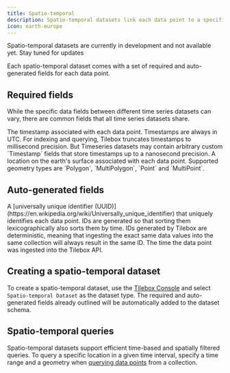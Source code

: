 ```yaml
---
title: Spatio-temporal
description: Spatio-temporal datasets link each data point to a specific point in time and a location on the Earth's surface.
icon: earth-europe
---
```


<Note>
  Spatio-temporal datasets are currently in development and not available yet. Stay tuned for updates
</Note>

Each spatio-temporal dataset comes with a set of required and auto-generated fields for each data point.

## Required fields

While the specific data fields between different time series datasets can vary, there are common fields that all time series datasets share.

<ParamField path="time" type="Timestamp">
  The timestamp associated with each data point. Timestamps are always in UTC.
</ParamField>

<Tip>
  For indexing and querying, Tilebox truncates timestamps to millisecond precision. But Timeseries datasets may contain arbitrary custom `Timestamp` fields that store timestamps up to a nanosecond precision.
</Tip>

<ParamField path="geometry" type="Geometry">
    A location on the earth's surface associated with each data point. Supported geometry types are `Polygon`, `MultiPolygon`, `Point` and `MultiPoint`.
</ParamField>

## Auto-generated fields

<ParamField path="id" type="UUID">
  A [universally unique identifier (UUID)](https://en.wikipedia.org/wiki/Universally_unique_identifier) that uniquely identifies each data point. IDs are generated so that sorting them lexicographically also sorts them by time.
</ParamField>

<Tip>
    IDs generated by Tilebox are deterministic, meaning that ingesting the exact same data values into the same collection will always result in the same ID.
</Tip>

<ParamField path="ingestion_time" type="Timestamp">
  The time the data point was ingested into the Tilebox API.
</ParamField>

## Creating a spatio-temporal dataset

To create a spatio-temporal dataset, use the [Tilebox Console](/console) and select `Spatio-temporal Dataset` as the dataset type. The required and auto-generated fields
already outlined will be automatically added to the dataset schema.

## Spatio-temporal queries

Spatio-temporal datasets support efficient time-based and spatially filtered queries. To query a specific location in a given time interval,
specify a time range and a geometry when [querying data points](/datasets/query) from a collection.
